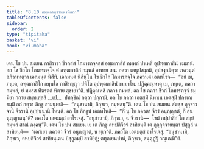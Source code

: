 ```yaml
---
title: "8.10 กมฺพลานุชานนาทิกถา"
tableOfContents: false
sidebar:
  order: 2
type: "tipitaka"
basket: "vi"
book: "vi-maha"
---
```



<DynamicBreadcrumb />

<Division number="338" book="vi-maha">

<Paragraph number="1594" book="vi-maha">
เตน โข ปน สมเยน กาสิราชา ชีวกสฺส โกมารภจฺจสฺส อฑฺฒกาสิกํ กมฺพลํ ปาเหสิ อุปฑฺฒกาสินํ ขมมานํ. อถ โข ชีวโก โกมารภจฺโจ ตํ อฑฺฒกาสิกํ กมฺพลํ อาทาย เยน ภควา เตนุปสงฺกมิ, อุปสงฺกมิตฺวา ภควนฺตํ อภิวาเทตฺวา เอกมนฺตํ นิสีทิ. เอกมนฺตํ นิสินฺโน โข ชีวโก โกมารภจฺโจ ภควนฺตํ เอตทโวจ—  “อยํ เม, ภนฺเต, อฑฺฒกาสิโก กมฺพโล กาสิรญฺญา ปหิโต อุปฑฺฒกาสินํ ขมมาโน. ปฏิคฺคณฺหาตุ เม, ภนฺเต, ภควา กมฺพลํ, ยํ มมสฺส ทีฆรตฺตํ หิตาย สุขายา”ติ. ปฏิคฺคเหสิ ภควา กมฺพลํ. อถ โข ภควา ชีวกํ โกมารภจฺจํ ธมฺมิยา กถาย สนฺทเสฺสสิ …เป…  ปทกฺขิณํ กตฺวา ปกฺกามิ. อถ โข ภควา เอตสฺมิํ นิทาเน เอตสฺมิํ ปกรเณ ธมฺมิํ กถํ กตฺวา ภิกฺขู อามนฺเตสิ—  “อนุชานามิ, ภิกฺขเว, กมฺพลนฺ”ติ.
</Paragraph>

</Division>
<Division number="339" book="vi-maha">

<Paragraph number="1595" book="vi-maha">
เตน โข ปน สมเยน สํฆสฺส อุจฺจาวจานิ จีวรานิ อุปฺปนฺนานิ โหนฺติ. อถ โข ภิกฺขูนํ เอตทโหสิ—  “กิํ นุ โข ภควตา จีวรํ อนุญฺญาตํ, กิํ อนนุญฺญาตนฺ”ติ? ภควโต เอตมตฺถํ อาโรเจสุํ. “อนุชานามิ, ภิกฺขเว, ฉ จีวรานิ—  โขมํ กปฺปาสิกํ โกเสยฺยํ กมฺพลํ สาณํ ภงฺคนฺ”ติ.
</Paragraph>

</Division>
<Division number="340" book="vi-maha">

<Paragraph number="1596" book="vi-maha">
เตน โข ปน สมเยน เย เต ภิกฺขู คหปติจีวรํ สาทิยนฺติ เต กุกฺกุจฺจายนฺตา ปํสุกูลํ น สาทิยนฺติ—  “เอกํเยว ภควตา จีวรํ อนุญฺญาตํ, น ทฺเว”ติ. ภควโต เอตมตฺถํ อาโรเจสุํ. “อนุชานามิ, ภิกฺขเว, คหปติจีวรํ สาทิยนฺเตน ปํสุกูลมฺปิ สาทิยิตุํ; ตทุภเยนปาหํ, ภิกฺขเว, สนฺตุฏฺฐิํ วณฺเณมี”ติ.
</Paragraph>
</Division>